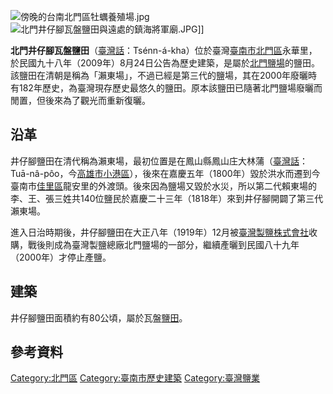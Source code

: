 {{coord|23.258881|120.107641|display=title}} 
{{tw monument
|name=北門井仔腳瓦盤鹽田
|formername=瀨東場
|image=傍晚的井仔腳瓦盤鹽田空拍實景.jpg
|imagename=傍晚的井仔腳瓦盤鹽田
|othername=
|formalname=
|level=歷史建築
|class=鹽田
|time={{QIN}}嘉慶二十三年（1818年）{{r|文}}
|location={{TWN}}臺南市北門區永華里井仔腳
|open=
|cost=
|website=
|reg_url=https://nchdb.boch.gov.tw/assets/overview/historicalBuilding/20090824000005
}}
[[File:傍晚的台南北門區牡蠣養殖場.jpg|thumb]]
[[File:北門井仔腳瓦盤鹽田與遠處的鎮海將軍廟.JPG|thumb]]]]

'''北門井仔腳瓦盤鹽田'''（[[臺灣話|臺灣話]]：Tsénn-á-kha）位於臺灣[[臺南市|臺南市]][[北門區|北門區]]永華里，於民國九十八年（2009年）8月24日公告為歷史建築{{r|文}}，是屬於[[北門鹽場|北門鹽場]]的鹽田。該鹽田在清朝是稱為「瀨東場」，不過已經是第三代的鹽場{{r|陳}}，其在2000年廢曬時有182年歷史，為臺灣現存歷史最悠久的鹽田{{r|文}}。原本該鹽田已隨著北門鹽場廢曬而閒置，但後來為了觀光而重新復曬。

== 沿革 ==
井仔腳鹽田在清代稱為瀨東場，最初位置是在鳳山縣鳳山庄大林蒲（[[臺灣話|臺灣話]]：Tuā-nâ-pôo，今[[高雄市|高雄市]][[小港區|小港區]]），後來在嘉慶五年（1800年）毀於洪水而遷到今臺南市[[佳里區|佳里區]]龍安里的外渡頭{{r|陳}}。後來因為鹽場又毀於水災，所以第二代賴東場的李、王、張三姓共140位鹽民於嘉慶二十三年（1818年）來到井仔腳開闢了第三代瀨東場{{r|鹽}}。

進入日治時期後，井仔腳鹽田在大正八年（1919年）12月被[[臺灣製鹽株式會社|臺灣製鹽株式會社]]收購，戰後則成為臺灣製鹽總廠北門鹽場的一部分，繼續產曬到民國八十九年（2000年）才停止產鹽{{r|鹽}}{{r|文}}。

== 建築 ==
井仔腳鹽田面積約有80公頃，屬於瓦盤[[鹽田|鹽田]]{{r|文}}。

== 參考資料 ==
{{reflist|refs=
<ref name="文">{{cite web |url=https://nchdb.boch.gov.tw/assets/advanceSearch/historicalBuilding/20090824000005 |title=北門井仔腳瓦盤鹽田 |publisher=文化部文化資產局 |accessdate= |archive-date=2019-06-09 |archive-url=https://web.archive.org/web/20190609074344/https://nchdb.boch.gov.tw/assets/advanceSearch/historicalBuilding/20090824000005 |dead-url=no }}</ref>
<ref name="陳">{{cite book|author=陳丁林 |title=《南瀛鹽業誌》 |publisher=臺南縣政府 |isbn=957-01-7973-2 |pages=82、88頁|date=2004年12月}}</ref>
<ref name="鹽">{{cite book|author=張復明、方俊育 |title=《台灣的鹽業》 |publisher=遠足文化 |location=台北縣新店市 |isbn=978-986-6731-20-4 |page=84－87頁|date=2008年11月}}</ref>
}}

{{commons category|Jingzaijiao Tile-paved Salt Fields}}

{{臺灣鹽業}}
{{臺南市歷史建築}}
[[Category:北門區|Category:北門區]]
[[Category:臺南市歷史建築|Category:臺南市歷史建築]]
[[Category:臺灣鹽業|Category:臺灣鹽業]]